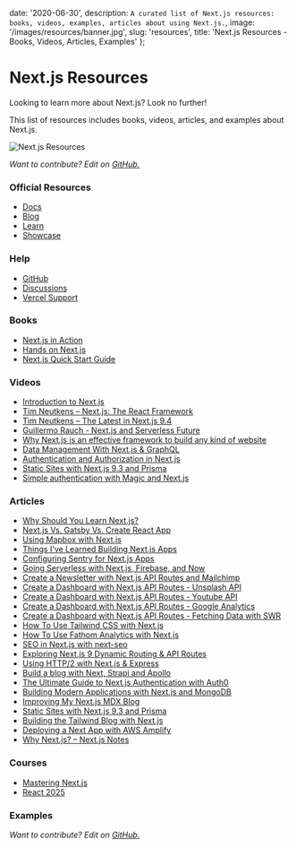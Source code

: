 
  date: '2020-06-30',
  description: `A curated list of Next.js resources: books, videos, examples, articles about using Next.js.`,
  image: '/images/resources/banner.jpg',
  slug: 'resources',
  title: 'Next.js Resources - Books, Videos, Articles, Examples'
};


# Next.js Resources

Looking to learn more about Next.js? Look no further!

This list of resources includes books, videos, articles, and examples about Next.js.

![Next.js Resources](/images/nextjs.jpg)

_Want to contribute? Edit on [GitHub.](https://github.com/leerob/mastering-nextjs/blob/master/pages/resources.mdx)_

### Official Resources

- [Docs](https://nextjs.org/docs/getting-started)
- [Blog](https://nextjs.org/blog)
- [Learn](https://nextjs.org/learn/basics/getting-started)
- [Showcase](https://nextjs.org/showcase)

### Help

- [GitHub](https://github.com/vercel/next.js)
- [Discussions](https://github.com/vercel/next.js/discussions)
- [Vercel Support](https://vercel.com/support)

### Books

- [Next.js in Action](https://www.manning.com/books/next-js-in-action)
- [Hands on Next.js](https://www.honext.io/)
- [Next.js Quick Start Guide](https://www.amazon.com/Next-js-Quick-Start-Guide-Server-side/dp/1788993667)

### Videos

- [Introduction to Next.js](https://www.youtube.com/watch?v=uQeidE2LA1s)
- [Tim Neutkens – Next.js: The React Framework](https://www.youtube.com/watch?v=KC7j3DtOnYE)
- [Tim Neutkens – The Latest in Next.js 9.4](https://www.youtube.com/watch?v=UD98x-2mido)
- [Guillermo Rauch - Next.js and Serverless Future](https://www.youtube.com/watch?v=2porsQ1gLvA)
- [Why Next.js is an effective framework to build any kind of website](https://www.youtube.com/watch?v=HeWp8kaVvnQ)
- [Data Management With Next.js & GraphQL](https://www.youtube.com/watch?v=g_LA1quUIi8)
- [Authentication and Authorization in Next.js](https://www.youtube.com/watch?v=bo4BbGwZsWo)
- [Static Sites with Next.js 9.3 and Prisma](https://www.youtube.com/watch?v=wk-dUsLUADg)
- [Simple authentication with Magic and Next.js](https://www.youtube.com/watch?v=u--BudNBKFU)

### Articles

- [Why Should You Learn Next.js?](/learn-next-js)
- [Next.js Vs. Gatsby Vs. Create React App](/nextjs-gatsby-create-react-app)
- [Using Mapbox with Next.js](https://leerob.io/blog/using-mapbox-with-next-js)
- [Things I've Learned Building Next.js Apps](https://leerob.io/blog/things-ive-learned-building-nextjs-apps)
- [Configuring Sentry for Next.js Apps](https://leerob.io/blog/configuring-sentry-for-nextjs-apps)
- [Going Serverless with Next.js, Firebase, and Now](https://leerob.io/blog/going-serverless-next-firebase-now)
- [Create a Newsletter with Next.js API Routes and Mailchimp](https://leerob.io/blog/mailchimp-next-js)
- [Create a Dashboard with Next.js API Routes - Unsplash API](https://leerob.io/blog/unsplash-api-nextjs)
- [Create a Dashboard with Next.js API Routes - Youtube API](https://leerob.io/blog/youtube-api-nextjs)
- [Create a Dashboard with Next.js API Routes - Google Analytics](https://leerob.io/blog/google-analytics-api-nextjs)
- [Create a Dashboard with Next.js API Routes - Fetching Data with SWR](https://leerob.io/blog/fetching-data-with-swr)
- [How To Use Tailwind CSS with Next.js](https://statickit.com/guides/next-js-tailwind)
- [How To Use Fathom Analytics with Next.js](https://statickit.com/guides/fathom-analytics-next-js)
- [SEO in Next.js with next-seo](https://www.garymeehan.ie/blog/seo-in-nextjs-with-next-seo)
- [Exploring Next.js 9 Dynamic Routing & API Routes](https://reacttricks.com/exploring-next-9-dynamic-routing-and-api-routes/)
- [Using HTTP/2 with Next.js & Express](https://itnext.io/using-http-2-with-next-js-express-917791ca249b)
- [Build a blog with Next, Strapi and Apollo](https://strapi.io/blog/build-a-blog-with-next-react-js-strapi-and-apollo?utm_source=twitter&utm_medium=social&utm_campaign=next-blog&utm_content=pmTh13-1)
- [The Ultimate Guide to Next.js Authentication with Auth0](https://auth0.com/blog/ultimate-guide-nextjs-authentication-auth0/)
- [Building Modern Applications with Next.js and MongoDB](https://www.mongodb.com/blog/post/building-modern-applications-with-nextjs-and-mongodb)
- [Improving My Next.js MDX Blog](https://leerob.io/blog/mdx)
- [Static Sites with Next.js 9.3 and Prisma](https://leerob.io/blog/next-prisma)
- [Building the Tailwind Blog with Next.js](https://blog.tailwindcss.com/building-the-tailwind-blog)
- [Deploying a Next App with AWS Amplify](https://dev.to/dabit3/5-minute-tutorial-deploying-a-next-app-with-aws-amplify-hosting-5199)
- [Why Next.js? – Next.js Notes](https://nextjsnotes.com/why-nextjs/)

### Courses

- [Mastering Next.js](https://masteringnextjs.com)
- [React 2025](https://react2025.com)

### Examples

<Examples />

_Want to contribute? Edit on [GitHub.](https://github.com/leerob/mastering-nextjs/blob/master/pages/resources.mdx)_
